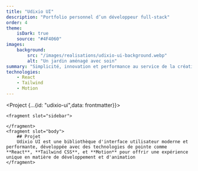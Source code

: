 ```yaml
---
title: "Udixio UI"
description: "Portfolio personnel d’un développeur full-stack"
order: 4
theme:
    isDark: true
    source: "#4F4060"
images:
    background:
        src: "/images/realisations/udixio-ui-background.webp"
        alt: "Un jardin aménagé avec soin"
summary: "Simplicité, innovation et performance au service de la créativité"
technologies:
    - React
    - Tailwind
    - Motion
---
```


<Project {...{id: "udixio-ui",data: frontmatter}}>

    <fragment slot="sidebar">

    </fragment>
    <fragment slot="body">
        ## Projet
        Udixio UI est une bibliothèque d'interface utilisateur moderne et performante, développée avec des technologies de pointe comme **React**, **Tailwind CSS**, et **Motion** pour offrir une expérience unique en matière de développement et d'animation
    </fragment>
</Project>
